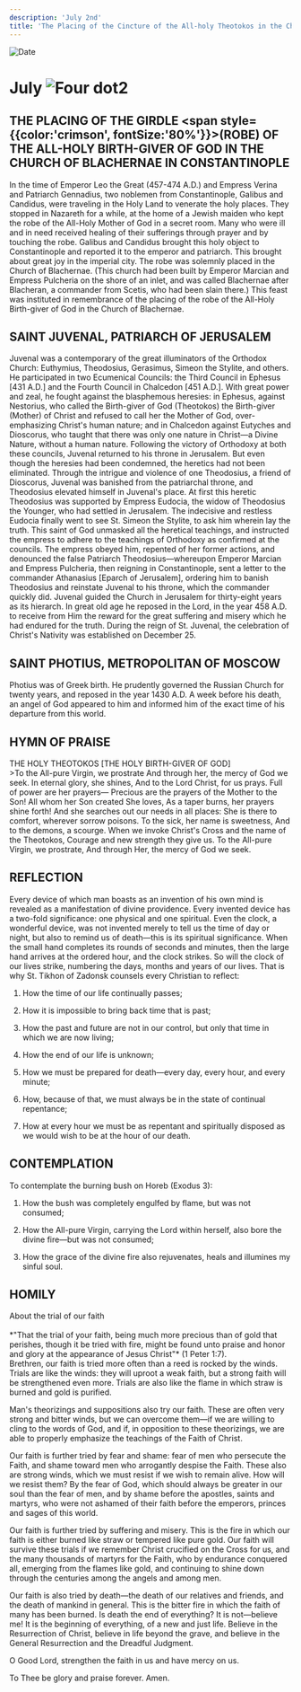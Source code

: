 ```yaml
---
description: 'July 2nd'
title: 'The Placing of the Cincture of the All-holy Theotokos in the Church of Blachernae in Constantinople, St. Juvenal, Patriarch of Jerusalem, St. Photios, Metropolitan of Moscow'
---
```


<CustomPaginator />
<RunningHead />

<Image src="/title-imprint.png" height={68} width={50} alt="Date" className="title-imprint"/>

# <div id="date">July <Image className="four-dot" src="/four-dot.png" height={15} width={15} alt="Four dot" />2</div>

## THE PLACING OF THE GIRDLE <span style={{color:'crimson', fontSize:'80%'}}>(ROBE)</span> OF THE ALL-HOLY BIRTH-GIVER OF GOD IN THE CHURCH OF BLACHERNAE IN CONSTANTINOPLE

In the time of Emperor Leo the Great (457-474 A.D.) and Empress Verina and Patriarch Gennadius, two noblemen from Constantinople, Galibus and Candidus, were traveling in the Holy Land to venerate the holy places. They stopped in Nazareth for a while, at the home of a Jewish maiden who kept the robe of the All-Holy Mother of God in a secret room. Many who were ill and in need received healing of their sufferings through prayer and by touching the robe. Galibus and Candidus brought this holy object to Constantinople and reported it to the emperor and patriarch. This brought about great joy in the imperial city. The robe was solemnly placed in the Church of Blachernae. (This church had been built by Emperor Marcian and Empress Pulcheria on the shore of an inlet, and was called Blachernae after Blacheran, a commander from Scetis, who had been slain there.) This feast was instituted in remembrance of the placing of the robe of the All-Holy Birth-giver of God in the Church of Blachernae.

## SAINT JUVENAL, PATRIARCH OF JERUSALEM

Juvenal was a contemporary of the great illuminators of the Orthodox Church: Euthymius, Theodosius, Gerasimus, Simeon the Stylite, and others. He participated in two Ecumenical Councils: the Third Council in Ephesus [431 A.D.] and the Fourth Council in Chalcedon [451 A.D.]. With great power and zeal, he fought against the blasphemous heresies: in Ephesus, against Nestorius, who called the Birth-giver of God (Theotokos) the Birth-giver (Mother) of Christ and refused to call her the Mother of God, over-emphasizing Christ's human nature; and in Chalcedon against Eutyches and Dioscorus, who taught that there was only one nature in Christ—a Divine Nature, without a human nature. Following the victory of Orthodoxy at both these councils, Juvenal returned to his throne in Jerusalem. But even though the heresies had been condemned, the heretics had not been eliminated. Through the intrigue and violence of one Theodosius, a friend of Dioscorus, Juvenal was banished from the patriarchal throne, and Theodosius elevated himself in Juvenal's place. At first this heretic Theodosius was supported by Empress Eudocia, the widow of Theodosius the Younger, who had settled in Jerusalem. The indecisive and restless Eudocia finally went to see St. Simeon the Stylite, to ask him wherein lay the truth. This saint of God unmasked all the heretical teachings, and instructed the empress to adhere to the teachings of Orthodoxy as confirmed at the councils. The empress obeyed him, repented of her former actions, and denounced the false Patriarch Theodosius—whereupon Emperor Marcian and Empress Pulcheria, then reigning in Constantinople, sent a letter to the commander Athanasius [Eparch of Jerusalem], ordering him to banish Theodosius and reinstate Juvenal to his throne, which the commander quickly did. Juvenal guided the Church in Jerusalem for thirty-eight years as its hierarch. In great old age he reposed in the Lord, in the year 458 A.D. to receive from Him the reward for the great suffering and misery which he had endured for the truth. During the reign of St. Juvenal, the celebration of Christ's Nativity was established on December 25.

## SAINT PHOTIUS, METROPOLITAN OF MOSCOW

Photius was of Greek birth. He prudently governed the Russian Church for twenty years, and reposed in the year 1430 A.D. A week before his death, an angel of God appeared to him and informed him of the exact time of his departure from this world.


## HYMN OF PRAISE
<div style={{textAlign:'center', color:'crimson', fontWeight:'bold'}}>
THE HOLY THEOTOKOS [THE HOLY BIRTH-GIVER OF GOD]
</div>
>To the All-pure Virgin, we prostrate  
And through her, the mercy of God we seek.  
In eternal glory, she shines,  
And to the Lord Christ, for us prays.  
Full of power are her prayers—  
Precious are the prayers of the Mother to the Son!  
All whom her Son created She loves,  
As a taper burns, her prayers shine forth!  
And she searches out our needs in all places:  
She is there to comfort, wherever sorrow poisons.  
To the sick, her name is sweetness,  
And to the demons, a scourge.  
When we invoke Christ's Cross and the name of the Theotokos,  
Courage and new strength they give us.  
To the All-pure Virgin, we prostrate,  
And through Her, the mercy of God we seek.  


## REFLECTION

Every device of which man boasts as an invention of his own mind is revealed as a manifestation of divine providence. Every invented device has a two-fold significance: one physical and one spiritual. Even the clock, a wonderful device, was not invented merely to tell us the time of day or night, but also to remind us of death—this is its spiritual significance. When the small hand completes its rounds of seconds and minutes, then the large hand arrives at the ordered hour, and the clock strikes. So will the clock of our lives strike, numbering the days, months and years of our lives. That is why St. Tikhon of Zadonsk counsels every Christian to reflect:

1. How the time of our life continually passes;

2. How it is impossible to bring back time that is past;

3. How the past and future are not in our control, but only that time in which we are now living;

4. How the end of our life is unknown;

5. How we must be prepared for death—every day, every hour, and every minute;

6. How, because of that, we must always be in the state of continual repentance;

7. How at every hour we must be as repentant and spiritually disposed as we would wish to be at the hour of our death.


## CONTEMPLATION

To contemplate the burning bush on Horeb (Exodus 3):

1. How the bush was completely engulfed by flame, but was not consumed;

2. How the All-pure Virgin, carrying the Lord within herself, also bore the divine fire—but was not consumed;

3. How the grace of the divine fire also rejuvenates, heals and illumines my sinful soul.


## HOMILY
<div style={{textAlign:'center', color:'crimson', fontWeight:'bold'}}>
About the trial of our faith
</div>
<br />
<div style={{textAlign:'right'}}>
*"That the trial of your faith, being much more precious than of gold that perishes, though it be tried with fire, might be found unto praise and honor and glory at the appearance of Jesus Christ"* (1 Peter 1:7).
</div>
Brethren, our faith is tried more often than a reed is rocked by the winds. Trials are like the winds: they will uproot a weak faith, but a strong faith will be strengthened even more. Trials are also like the flame in which straw is burned and gold is purified.

Man's theorizings and suppositions also try our faith. These are often very strong and bitter winds, but we can overcome them—if we are willing to cling to the words of God, and if, in opposition to these theorizings, we are able to properly emphasize the teachings of the Faith of Christ.

Our faith is further tried by fear and shame: fear of men who persecute the Faith, and shame toward men who arrogantly despise the Faith. These also are strong winds, which we must resist if we wish to remain alive. How will we resist them? By the fear of God, which should always be greater in our soul than the fear of men, and by shame before the apostles, saints and martyrs, who were not ashamed of their faith before the emperors, princes and sages of this world.

Our faith is further tried by suffering and misery. This is the fire in which our faith is either burned like straw or tempered like pure gold. Our faith will survive these trials if we remember Christ crucified on the Cross for us, and the many thousands of martyrs for the Faith, who by endurance conquered all, emerging from the flames like gold, and continuing to shine down through the centuries among the angels and among men.

Our faith is also tried by death—the death of our relatives and friends, and the death of mankind in general. This is the bitter fire in which the faith of many has been burned. Is death the end of everything? It is not—believe me! It is the beginning of everything, of a new and just life. Believe in the Resurrection of Christ, believe in life beyond the grave, and believe in the General Resurrection and the Dreadful Judgment.

O Good Lord, strengthen the faith in us and have mercy on us.

To Thee be glory and praise forever. Amen.